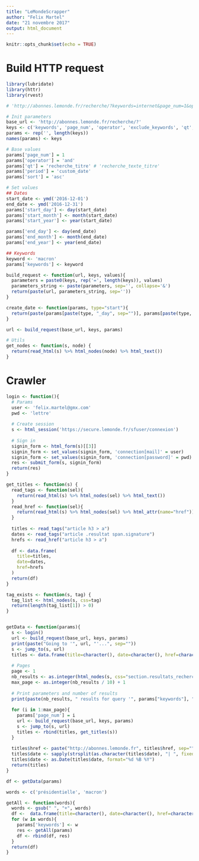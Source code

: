 ```yaml
---
title: "LeMondeScrapper"
author: "Felix Martel"
date: "21 novembre 2017"
output: html_document
---
```


```r
knitr::opts_chunk$set(echo = TRUE)
```

# Build HTTP request

```r
library(lubridate)
library(httr)
library(rvest)

# 'http://abonnes.lemonde.fr/recherche/?keywords=internet&page_num=1&operator=and&exclude_keywords=&qt=recherche_texte_titre&author=&period=custom_date&start_day=01&start_month=01&start_year=1944&end_day=22&end_month=11&end_year=2017&sort=asc'

# Init parameters
base_url <- 'http://abonnes.lemonde.fr/recherche/?'
keys <- c('keywords', 'page_num', 'operator', 'exclude_keywords', 'qt', 'author', 'period', 'start_day', 'start_month', 'start_year', 'end_day', 'end_month', 'end_year', 'sort')
params <- rep('', length(keys))
names(params) <- keys

# Base values
params['page_num'] = 1
params['operator'] = 'and'
params['qt'] = 'recherche_titre' # 'recherche_texte_titre'
params['period'] = 'custom_date'
params['sort'] = 'asc'

# Set values
## Dates
start_date <- ymd('2016-12-01')
end_date <- ymd('2016-12-31')
params['start_day'] <- day(start_date)
params['start_month'] <- month(start_date)
params['start_year'] <- year(start_date)

params['end_day'] <- day(end_date)
params['end_month'] <- month(end_date)
params['end_year'] <- year(end_date)

## Keywords
keyword <- 'macron'
params['keywords'] <- keyword

build_request <- function(url, keys, values){
  parameters = paste0(keys, rep('=', length(keys)), values)
  parameters_string <- paste(parameters, sep='', collapse='&')
  return(paste(url, parameters_string, sep=''))
}

create_date <- function(params, type="start"){
  return(paste(params[paste(type, "_day", sep="")], params[paste(type, "_month", sep="")], params[paste(type, "_year", sep="")], sep="/"))
}

url <- build_request(base_url, keys, params)
```

```r
# Utils
get_nodes <- function(s, node) {
  return(read_html(s) %>% html_nodes(node) %>% html_text())
}
```

# Crawler

```r
login <- function(){
  # Params
  user <- 'felix.martel@gmx.com'
  pwd <- 'lettre'
  
  # Create session
  s <- html_session('https://secure.lemonde.fr/sfuser/connexion')
  
  # Sign in
  signin_form <- html_form(s)[[3]]
  signin_form <- set_values(signin_form, 'connection[mail]' = user)
  signin_form <- set_values(signin_form, 'connection[password]' = pwd)
  res <- submit_form(s, signin_form)
  return(res)
}
```

```r
get_titles <- function(s) {
  read_tags <- function(sel){
    return(read_html(s) %>% html_nodes(sel) %>% html_text())
  }
  read_href <- function(sel){
    return(read_html(s) %>% html_nodes(sel) %>% html_attr(name="href"))
  }
  
  titles <- read_tags("article h3 > a")
  dates <- read_tags("article .resultat span.signature")
  hrefs <- read_href("article h3 > a")
  
  df <- data.frame(
    title=titles, 
    date=dates, 
    href=hrefs
  )
  return(df)
}

tag_exists <- function(s, tag) {
  tag_list <- html_nodes(s, css=tag)
  return(length(tag_list[1]) > 0)
}


getData <- function(params){
  s <- login()
  url <- build_request(base_url, keys, params)
  print(paste("Going to '", url, "'...", sep=""))
  s <- jump_to(s, url)
  titles <- data.frame(title=character(), date=character(), href=character())
  
  # Pages
  page <- 1
  nb_results <- as.integer(html_nodes(s, css="section.resultats_recherche > p:first-of-type strong:first-of-type") %>% html_text())
  max_page <- as.integer(nb_results / 10) + 1
  
  # Print parameters and number of results
  print(paste(nb_results, " results for query '", params["keywords"], "' between ", create_date(params, "start"), " and ", create_date(params, "end"), sep=""))
  
  for (i in 1:max_page){
    params['page_num'] = i
    url <- build_request(base_url, keys, params)
    s <- jump_to(s, url)
    titles <- rbind(titles, get_titles(s))
  }
  
  titles$href <- paste("http://abonnes.lemonde.fr", titles$href, sep="")
  titles$date <- sapply(strsplit(as.character(titles$date), "| ", fixed=T), '[', 2)
  titles$date <- as.Date(titles$date, format="%d %B %Y")
  return(titles)
}

df <- getData(params)

words <- c('présidentielle', 'macron')

getAll <- function(words){
  words <- gsub(" ", "+", words)
  df <-  data.frame(title=character(), date=character(), href=character())
  for (w in words){
    params['keywords'] <- w
    res <- getAll(params)
    df <- rbind(df, res)
  }
  return(df)
}

```

